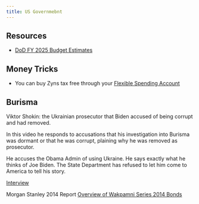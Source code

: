 ```yaml
---
title: US Governmebnt
---
```


## Resources

- [DoD FY 2025 Budget Estimates](https://twitter.com/rasmusdeymeyer/status/1771676746968187092)

## Money Tricks

- You can buy Zyns tax free through your [Flexible Spending Account](https://x.com/WillManidis/status/1779569777456947233)

## Burisma

Viktor Shokin: the Ukrainian prosecutor that Biden accused of being corrupt and had removed.

In this video he responds to accusations that his investigation into Burisma was dormant or that he was corrupt, plaining why he was removed as prosecutor.

He accuses the Obama Admin of using Ukraine. He says exactly what he thinks of Joe Biden. The State Department has refused to let him come to America to tell his story.

[Interview](https://twitter.com/mazemoore/status/1687253048995774464?s=20)

Morgan Stanley 2014 Report [Overview of Wakpamni Series 2014 Bonds](https://justthenews.com/sites/default/files/2023-09/MorganStanleyWBFile.pdf)